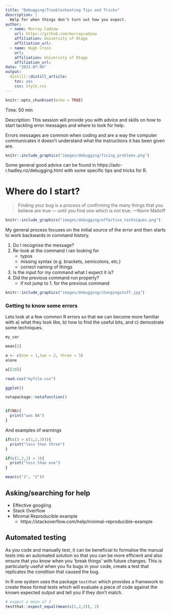 ```yaml
---
title: "Debugging/Troubleshooting Tips and Tricks"
description: |
  Help for when things don't turn out how you expect.
author:
  - name: Murray Cadzow 
    url: https://github.com/murraycadzow
    affiliation: University of Otago
    affiliation_url:
  - name: Hugh Cross 
    url: 
    affiliation: University of Otago
    affiliation_url:
date: "2021-07-06"
output: 
  distill::distill_article:
    toc: yes
    css: style.css
---
```


```r
knitr::opts_chunk$set(echo = TRUE)
```

Time: 50 min

Description: This session will provide you with advice and skills on how to start tackling error messages and where to look for help.


Errors messages are common when coding and are a way the computer communicates it doesn't understand what the instructions it has been given are.


```r
knitr::include_graphics("images/debugging/fixing_problems.png")
```

Some general good advice can be found in https://adv-r.hadley.nz/debugging.html with some specific tips and tricks for R.

# Where do I start?

> Finding your bug is a process of confirming the many things that you believe are true — until you find one which is not true.
> —Norm Matloff


```r
knitr::include_graphics("images/debugging/effective_techniques.png")
```


My general process focuses on the initial source of the error and then starts to work backwards in command history.

1. Do I recognise the message?
2. Re-look at the command I ran looking for
    - typos
    - missing syntax (e.g. brackets, semicolons, etc.)
    - correct naming of things
3. Is the input for my command what I expect it is?
4. Did the previous command run properly?
    - if not jump to 1. for the previous command

```r
knitr::include_graphics("images/debugging/changingstuff.jpg")
```

### Getting to know some errors

Lets look at a few common R errors so that we can become more familiar with a) what they look like, b) how to find the useful bits, and c) demostrate some techniques.

```r
my_var

mean[2]

a <- c(one = 1,two = 2, three = 3)
a$one

a[[20]]

read.csv("myfile.csv")

ggplot()

notapackage::notafunction()


if(NA){
  print("was NA")
}
```

And examples of warnings

```r
if(c(3 > c(1,2,3))){
  print("less than three")
}

if(c(1,2,3) > 3){
  print("less than one")
}

mean(c("1", "2"))
```


## Asking/searching for help

- Effective googling
- Stack Overflow
- Minimal Reproducible example
  - https://stackoverflow.com/help/minimal-reproducible-example




## Automated testing

As you code and manually test, it can be beneficial to formalise the manual tests into an automated solution so that you can be more efficient and also ensure that you know when you 'break things' with future changes. This is particularly useful when you fix bugs in your code, create a test that replicates the condition that caused the bug.

In R one system uses the package `testthat` which provides a framework to create these formal tests which will evaluate a piece of code against the known expected output and tell you if they don't match.

```r

# expect a mean of 2
testthat::expect_equal(mean(c(1,2,3)), 2)

```






